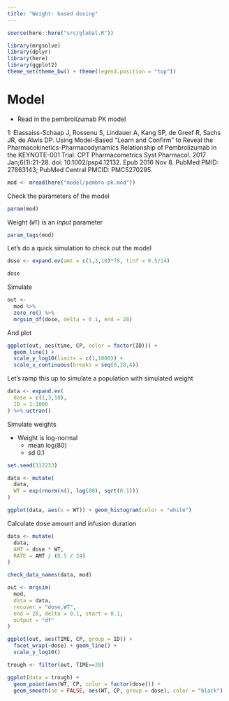 ```yaml
---
title: "Weight- based dosing"
---
```


```r
source(here::here("src/global.R"))

library(mrgsolve)
library(dplyr)
library(here)
library(ggplot2)
theme_set(theme_bw() + theme(legend.position = "top"))
```


# Model


- Read in the pembrolizumab PK model

1: Elassaiss-Schaap J, Rossenu S, Lindauer A, Kang SP, de Greef R, Sachs JR, de
Alwis DP. Using Model-Based "Learn and Confirm" to Reveal the
Pharmacokinetics-Pharmacodynamics Relationship of Pembrolizumab in the
KEYNOTE-001 Trial. CPT Pharmacometrics Syst Pharmacol. 2017 Jan;6(1):21-28. 
doi: 10.1002/psp4.12132. Epub 2016 Nov 8. 
PubMed PMID: 27863143; PubMed Central PMCID: PMC5270295.


```r
mod <- mread(here("model/pembro-pk.mod"))
```


Check the parameters of the model

```r
param(mod)
```

Weight (`WT`) is an _input_ parameter

```r
param_tags(mod)
```

Let's do a quick simulation to check out the model

```r
dose <- expand.ev(amt = c(1,3,10)*78, tinf = 0.5/24)

dose
```

Simulate 

```r
out <- 
  mod %>% 
  zero_re() %>% 
  mrgsim_df(dose, delta = 0.1, end = 28)
```

And plot

```r
ggplot(out, aes(time, CP, color = factor(ID))) + 
  geom_line() + 
  scale_y_log10(limits = c(1,1000)) + 
  scale_x_continuous(breaks = seq(0,28,4))
```

Let's ramp this up to simulate a population with simulated weight

```r
data <- expand.ev(
  dose = c(1,3,10), 
  ID = 1:1000
) %>% uctran()
```


Simulate weights

- Weight is log-normal 
  - mean log(80)
  - sd 0.1

```r
set.seed(112233)

data <- mutate(
  data, 
  WT = exp(rnorm(n(), log(80), sqrt(0.1)))
)

ggplot(data, aes(x = WT)) + geom_histogram(color = "white")
```

Calculate dose amount and infusion duration

```r
data <- mutate(
  data, 
  AMT = dose * WT, 
  RATE = AMT / (0.5 / 24)
)
```


```r
check_data_names(data, mod)
```


```r
out <- mrgsim(
  mod, 
  data = data, 
  recover = "dose,WT", 
  end = 28, delta = 0.1, start = 0.1,
  output = "df"
)
```


```r
ggplot(out, aes(TIME, CP, group = ID)) + 
  facet_wrap(~dose) + geom_line() + 
  scale_y_log10() 
```


```r
trough <- filter(out, TIME==28)

ggplot(data = trough) + 
  geom_point(aes(WT, CP, color = factor(dose))) + 
  geom_smooth(se = FALSE, aes(WT, CP, group = dose), color = "black") 
```
